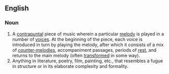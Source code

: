 == English ==

=== Noun ===

# A [[contrapuntal]] piece of music wherein a particular [[melody]] is played in a number of [[Voice|voices]].  At the beginning of the piece, each voice is introduced in turn by playing the melody, after which it consists of a mix of [[Counter-melody|counter-melodies]], accompaniment passages, periods of [[rest]], and returns to the main melody (often [[Transform|transformed]] in some way).
# Anything in literature, poetry, film, painting, etc., that resembles a fugue in structure or in its elaborate complexity and formality.